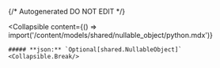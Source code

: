 {/* Autogenerated DO NOT EDIT  */}

<Collapsible
    content={() => import('/content/models/shared/nullable_object/python.mdx')}
>
    ##### **json:** `Optional[shared.NullableObject]`
    <Collapsible.Break/>
</Collapsible>

